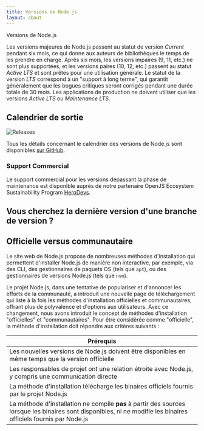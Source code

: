 ```yaml
---
title: Versions de Node.js
layout: about
---
```


Versions de Node.js

Les versions majeures de Node.js passent au statut de version _Current_ pendant six mois, ce qui donne aux auteurs de bibliothèques le temps de les prendre en charge.
Après six mois, les versions impaires (9, 11, etc.) ne sont plus supportées, et les versions paires (10, 12, etc.) passent au statut _Active LTS_ et sont prêtes pour une utilisation générale.
Le statut de la version _LTS_ correspond à un "support à long terme", qui garantit généralement que les bogues critiques seront corrigés pendant une durée totale de 30 mois.
Les applications de production ne doivent utiliser que les versions _Active LTS_ ou _Maintenance LTS_.

## Calendrier de sortie

![Releases](https://raw.githubusercontent.com/nodejs/Release/main/schedule.svg?sanitize=true)

Tous les détails concernant le calendrier des versions de Node.js sont disponibles [sur GitHub](https://github.com/nodejs/release#release-schedule).

### Support Commercial

Le support commercial pour les versions dépassant la phase de maintenance est disponible auprès de notre partenaire OpenJS Ecosystem Sustainability Program [HeroDevs](https://herodevs.com/).

## Vous cherchez la dernière version d'une branche de version ?

<DownloadReleasesTable />

## Officielle versus communautaire

Le site web de Node.js propose de nombreuses méthodes d'installation qui permettent d'installer Node.js de manière non interactive,
par exemple, via des CLI, des gestionnaires de paquets OS (tels que `apt`), ou des gestionnaires de versions Node.js (tels que `nvm`).

Le projet Node.js, dans une tentative de populariser et d'annoncer les efforts de la communauté, a introduit une nouvelle page de téléchargement qui liste à la fois les méthodes d'installation officielles et communautaires, offrant plus de polyvalence et d'options aux utilisateurs. Avec ce changement, nous avons introduit le concept de méthodes d'installation "officielles" et "communautaires". Pour être considérée comme "officielle", la méthode d'installation doit répondre aux critères suivants :

| Prérequis                                                                                                                                                         |
| ----------------------------------------------------------------------------------------------------------------------------------------------------------------- |
| Les nouvelles versions de Node.js doivent être disponibles en même temps que la version officielle                                                                |
| Les responsables de projet ont une relation étroite avec Node.js, y compris une communication directe                                                             |
| La méthode d'installation télécharge les binaires officiels fournis par le projet Node.js                                                                         |
| La méthode d'installation ne compile **pas** à partir des sources lorsque les binaires sont disponibles, ni ne modifie les binaires officiels fournis par Node.js |
